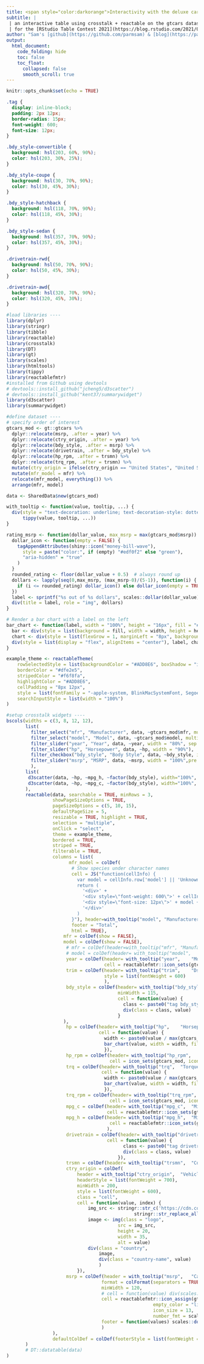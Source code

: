 ```yaml
---
title: <span style="color:darkorange">Interactivity with the deluxe cars dataset</span>
subtitle: | 
 | an interactive table using crosstalk + reactable on the gtcars dataset</span>
 | for the [RStudio Table Contest 2021](https://blog.rstudio.com/2021/09/30/rstudio-table-contest-2021/)
author: "Sam's [github](https://github.com/parmsam) & [blog](https://parmsam.medium.com/)"
output:
  html_document:
    code_folding: hide
    toc: false
    toc_float:
      collapsed: false
      smooth_scroll: true
---
```

```r
knitr::opts_chunk$set(echo = TRUE)
```

<!-- # Setup -->

<!-- ## Declare custom css -->
```css
.tag {
  display: inline-block;
  padding: 2px 12px;
  border-radius: 15px;
  font-weight: 600;
  font-size: 12px;
}

.bdy_style-convertible {
  background: hsl(203, 60%, 90%);
  color: hsl(203, 30%, 25%);
}

.bdy_style-coupe {
  background: hsl(30, 70%, 90%);
  color: hsl(30, 45%, 30%);
}

.bdy_style-hatchback {
  background: hsl(118, 70%, 90%);
  color: hsl(118, 45%, 30%);
}

.bdy_style-sedan {
  background: hsl(357, 70%, 90%);
  color: hsl(357, 45%, 30%);
}

.drivetrain-rwd{
  background: hsl(50, 70%, 90%);
  color: hsl(50, 45%, 30%);
}

.drivetrain-awd{
  background: hsl(320, 70%, 90%);
  color: hsl(320, 45%, 30%);
}


```


<!-- ## Load libraries -->
```r
#load libraries ----
library(dplyr)
library(stringr)
library(tibble)
library(reactable)
library(crosstalk)
library(DT)
library(gt)
library(scales)
library(htmltools)
library(tippy)
library(reactablefmtr)
#installed from Github using devtools 
# devtools::install_github("jcheng5/d3scatter")
# devtools::install_github("kent37/summarywidget")
library(d3scatter)
library(summarywidget)
```

<!-- ## Pre-process dataset -->
```r
#define dataset ----
# specify order of interest
gtcars_mod <- gt::gtcars %>% 
  dplyr::relocate(msrp, .after = year) %>%
  dplyr::relocate(ctry_origin, .after = year) %>%
  dplyr::relocate(bdy_style, .after = msrp) %>%
  dplyr::relocate(drivetrain, .after = bdy_style) %>%
  dplyr::relocate(hp_rpm, .after = trsmn) %>%
  dplyr::relocate(trq_rpm, .after = trsmn) %>%
  mutate(ctry_origin = ifelse(ctry_origin == "United States", "United States of America", ctry_origin)) %>%
  mutate(mfr_model = mfr) %>%
  relocate(mfr_model, everything()) %>%
  arrange(mfr, model)

data <- SharedData$new(gtcars_mod)
```

<!-- ## Helper functions and themes -->
```r
with_tooltip <- function(value, tooltip, ...) {
  div(style = "text-decoration: underline; text-decoration-style: dotted; cursor: help",
      tippy(value, tooltip, ...))
}

rating_msrp <- function(dollar_value, max_msrp = max(gtcars_mod$msrp)) {
  dollar_icon <- function(empty = FALSE) {
    tagAppendAttributes(shiny::icon("money-bill-wave"),
      style = paste("color:", if (empty) "#edf0f2" else "green"),
      "aria-hidden" = "true"
    )
  }
  rounded_rating <- floor(dollar_value + 0.5)  # always round up
  dollars <- lapply(seq(0,max_msrp, (max_msrp-0)/(5-1)), function(i) {
    if (i <= rounded_rating) dollar_icon() else dollar_icon(empty = TRUE)
  })
  label <- sprintf("%s out of %s dollars", scales::dollar(dollar_value), scales::dollar(max_msrp))
  div(title = label, role = "img", dollars)
}

# Render a bar chart with a label on the left
bar_chart <- function(label, width = "100%", height = "16px", fill = "#00bfc4", background = NULL) {
  bar <- div(style = list(background = fill, width = width, height = height))
  chart <- div(style = list(flexGrow = 1, marginLeft = "8px", background = background), bar)
  div(style = list(display = "flex", alignItems = "center"), label, chart)
}

example_theme <- reactableTheme(
    rowSelectedStyle = list(backgroundColor = "#ADD8E6", boxShadow = "inset 2px 0 0 0 #ffa62d"),
    borderColor = "#dfe2e5",
    stripedColor = "#f6f8fa",
    highlightColor = "#ADD8E6",
    cellPadding = "8px 12px",
    style = list(fontFamily = "-apple-system, BlinkMacSystemFont, Segoe UI, Helvetica, Arial, sans-serif"),
    searchInputStyle = list(width = "100%")
)

```

```r
#setup crosstalk widgets ----
bscols(widths = c(3, 8, 12, 12),
       list(
         filter_select("mfr", "Manufacturer", data, ~gtcars_mod$mfr, multiple=TRUE),
         filter_select("model", "Model", data, ~gtcars_mod$model, multiple = TRUE),
         filter_slider("year", "Year", data, ~year, width = "80%", sep = "", animate=FALSE),
         filter_slider("hp", "Horsepower", data, ~hp, width = "90%"),
         filter_checkbox("bdy_style", "Body Style", data, ~bdy_style, inline = TRUE),
         filter_slider("msrp", "MSRP", data, ~msrp, width = "100%",pre = "$")
         ),
       list(
        d3scatter(data, ~hp, ~mpg_h, ~factor(bdy_style), width="100%", height=250),
        d3scatter(data, ~hp, ~mpg_c, ~factor(bdy_style), width="100%", height=250)
       ),
       reactable(data, searchable = TRUE, minRows = 3, 
                 showPageSizeOptions = TRUE,
                 pageSizeOptions = c(5, 10, 15),
                 defaultPageSize = 5,
                 resizable = TRUE, highlight = TRUE, 
                 selection = "multiple",
                 onClick = "select",
                 theme = example_theme,
                 bordered = TRUE,
                 striped = TRUE,
                 filterable = TRUE,
                 columns = list(
                       mfr_model = colDef(
                        # Show species under character names
                        cell = JS("function(cellInfo) {
                          var model = cellInfo.row['model'] || 'Unknown'
                          return (
                            '<div>' +
                            '<div style=\"font-weight: 600\">' + cellInfo.value + '</div>' +
                            '<div style=\"font-size: 12px\">' + model + '</div>' +
                            '</div>'
                          )
                        }"), header=with_tooltip("model", "Manufacturer/model name"),
                        footer = "Total",
                        html = TRUE),
                     mfr = colDef(show = FALSE),
                     model = colDef(show = FALSE),
                      # mfr = colDef(header=with_tooltip("mfr", "Manufacturer")),
                      # model = colDef(header= with_tooltip("model",	"Model name")),
                      year = colDef(header= with_tooltip("year",	"Model year"), minWidth = 60,
                                    cell = reactablefmtr::icon_sets(gtcars_mod, icon_size = 18, icons = "clock", color = "lightgrey")),
                      trim = colDef(header= with_tooltip("trim",	"Dscription of the car model's trim"),
                                    style = list(fontWeight = 600)
                                    ),
                      bdy_style = colDef(header= with_tooltip("bdy_style",	"Body style"),
                                         minWidth = 115,
                                         cell = function(value) {
                                           class <- paste0("tag bdy_style-", tolower(value))
                                           div(class = class, value)
                                         }
                     ),
                      hp = colDef(header= with_tooltip("hp",	"Horsepower"),
                                  cell = function(value) {
                                    width <- paste0(value / max(gtcars_mod$hp, na.rm=TRUE) * 100, "%")
                                    bar_chart(value, width = width, fill = "#A0522D", background = "#e1e1e1")
                                    }),
                      hp_rpm = colDef(header= with_tooltip("hp_rpm",	"Horsepower associated RPM level"), format=colFormat(separators = TRUE),
                                      cell = icon_sets(gtcars_mod, icons = "horse")),
                      trq = colDef(header= with_tooltip("trq",	"Torque"),
                                   cell = function(value) {
                                    width <- paste0(value / max(gtcars_mod$trq, na.rm=TRUE) * 100, "%")
                                    bar_chart(value, width = width, fill = "#DDA0DD", background = "#e1e1e1")
                                    }),
                      trq_rpm = colDef(header= with_tooltip("trq_rpm",	"Torque associated RPM level"), format=colFormat(separators = TRUE),
                                      cell = icon_sets(gtcars_mod, icons = "tachometer-alt")),
                      mpg_c = colDef(header= with_tooltip("mpg_c",	"Miles per gallon fuel efficiency city"),
                                     cell = reactablefmtr::icon_sets(gtcars_mod, icon_size = 18, icons = "gas-pump", colors = c("#ee9090", "grey", "#90ee90"))),
                      mpg_h = colDef(header= with_tooltip("mpg_h",	"Miles per gallon fuel efficiency highway"),
                                      cell = reactablefmtr::icon_sets(gtcars_mod, icon_size = 18, icons = "gas-pump", colors = c("#ee9090", "grey", "#90ee90"))
                                     ),
                      drivetrain = colDef(header= with_tooltip("drivetrain",	"Car's drivetrain"),
                                     cell = function(value) {
                                           class <- paste0("tag drivetrain-", tolower(value))
                                           div(class = class, value)
                                         }),
                      trsmn = colDef(header= with_tooltip("trsmn",	"Codified transmission type")),
                      ctry_origin = colDef(
                          header = with_tooltip("ctry_origin",	"Vehicle manufacturer's headquarter country"),
                          headerStyle = list(fontWeight = 700),
                          minWidth = 200,
                          style = list(fontWeight = 600),
                          class = "cell",
                          cell = function(value, index) {
                              img_src <- stringr::str_c('https://cdn.countryflags.com/thumbs/',
                                               stringr::str_replace_all(stringr::str_to_lower(value)," ","-"), '/flag-800.png')
                              image <- img(class = "logo",
                                         src = img_src,
                                         height = 20,
                                         width = 35,
                                         alt = value)
                              div(class = "country", 
                                  image,
                                  div(class = "country-name", value)
                                  )
                          }),
                      msrp = colDef(header = with_tooltip("msrp",	"Car prices in USD"), 
                                   format = colFormat(separators = TRUE, digits = 0, prefix = "$"), 
                                   minWidth = 120,
                                   # cell = function(value) div(scales::dollar(value), rating_msrp(value), width = "100%"),
                                   cell = reactablefmtr::icon_assign(gtcars_mod, icon = "dollar-sign", fill_color = "darkgreen", 
                                                      empty_color = "lightgrey", buckets = 5, show_values = "right", 
                                                      icon_size = 13,
                                                      number_fmt = scales::dollar),
                                   footer = function(values) scales::dollar(sum(values) )
                                   )
                 ),
                 defaultColDef = colDef(footerStyle = list(fontWeight = "bold"),)
       )
       # DT::datatable(data)
)
```

```r
```

